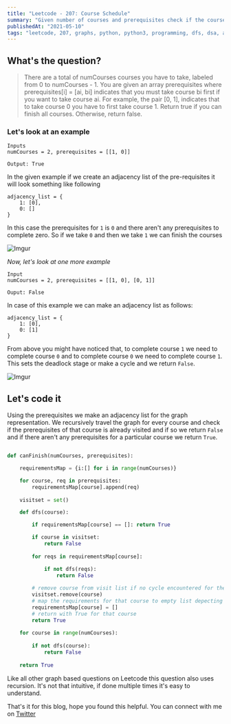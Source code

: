 ```yaml
---
title: "Leetcode - 207: Course Schedule"
summary: "Given number of courses and prerequisites check if the courses can be finished or not"
publishedAt: "2021-05-10"
tags: "leetcode, 207, graphs, python, python3, programming, dfs, dsa, algorithms, depth first search, course schedule, cycle detection, interview, coding"
---
```


## What's the question?

<blockquote>
There are a total of numCourses courses you have to take, labeled from 0 to numCourses - 1. You are given an array prerequisites where prerequisites[i] = [ai, bi] indicates that you must take course bi first if you want to take course ai.
For example, the pair [0, 1], indicates that to take course 0 you have to first take course 1.
Return true if you can finish all courses. Otherwise, return false.
</blockquote>

### Let's look at an example

```dart:example
Inputs
numCourses = 2, prerequisites = [[1, 0]]

Output: True
```

In the given example if we create an adjacency list of the pre-requisites it will look something like following
```dart:adjacency_list
adjacency_list = {
    1: [0],
    0: []
}
```
In this case the prerequisites for `1` is `0` and there aren't any prerequisites to complete zero. So if we take `0` and then we take `1` we can finish the courses

![Imgur](https://i.imgur.com/zL0rlCB.png)

*Now, let's look at one more example*

```dart:example_2
Input
numCourses = 2, prerequisites = [[1, 0], [0, 1]]

Ouput: False
```

In case of this example we can make an adjacency list as follows:

```dart:adjacency_list
adjacency_list = {
    1: [0],
    0: [1]
}
```

From above you might have noticed that, to complete course `1` we need to complete course `0` and to complete course `0` we need to complete course `1`. This sets the deadlock stage or make a cycle and we return `False`. 

![Imgur](https://i.imgur.com/a2MHqO1.png)

## Let's code it

Using the prerequisites we make an adjacency list for the graph representation. We recursively travel the graph for every course and check if the prerequisites of that course is already visited and if so we return `False` and if there aren't any prerequisites for a particular course we return `True`. 

```dart:course_schedule.py

def canFinish(numCourses, prerequisites):

    requirementsMap = {i:[] for i in range(numCourses)}

    for course, req in prerequisites:
        requirementsMap[course].append(req)
    
    visitset = set()

    def dfs(course):

        if requirementsMap[course] == []: return True

        if course in visitset:
            return False
        
        for reqs in requirementsMap[course]:

            if not dfs(reqs):
                return False
        
        # remove course from visit list if no cycle encountered for the prerequisites
        visitset.remove(course)
        # map the requirements for that course to empty list depecting satisfied prerequisites
        requirementsMap[course] = []
        # return with True for that course
        return True
    
    for course in range(numCourses):
        
        if not dfs(course):
            return False
    
    return True
```

Like all other graph based questions on Leetcode this question also uses recursion. It's not that intuitive, if done multiple times it's easy to understand.

That's it for this blog, hope you found this helpful. You can connect with me on <a target="_blank" href="https://twitter.com/saglanivatsal">Twitter</a>